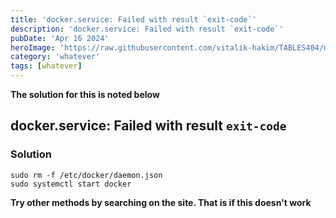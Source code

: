 ```yaml
---
title: 'docker.service: Failed with result `exit-code`'
description: 'docker.service: Failed with result `exit-code`'
pubDate: 'Apr 16 2024'
heroImage: 'https://raw.githubusercontent.com/vitalik-hakim/TABLES404/main/error_b/misc.png'
category: 'whatever'
tags: [whatever]
---
```


**The solution for this is noted below**

## docker.service: Failed with result `exit-code`

### Solution

```whatever
sudo rm -f /etc/docker/daemon.json
sudo systemctl start docker
```

**Try other methods by searching on the site. That is if this doesn't work**
